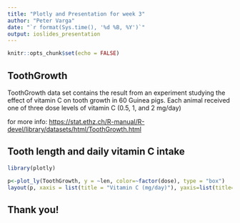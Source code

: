 ---
title: "Plotly and Presentation for week 3"
author: "Peter Varga"
date: "`r format(Sys.time(), '%d %B, %Y')`"
output: ioslides_presentation
---



```{r setup, include=FALSE}
knitr::opts_chunk$set(echo = FALSE)
```



## ToothGrowth 

ToothGrowth data set contains the result from an experiment studying the effect of vitamin C on tooth growth in 60 Guinea pigs. Each animal received one of three dose levels of vitamin C (0.5, 1, and 2 mg/day)

for more info:
<https://stat.ethz.ch/R-manual/R-devel/library/datasets/html/ToothGrowth.html>

## Tooth length and daily vitamin C intake

```{r , warning=FALSE, message=FALSE, echo=FALSE}

library(plotly)

p<-plot_ly(ToothGrowth, y = ~len, color=~factor(dose), type = "box")
layout(p, xaxis = list(title = "Vitamin C (mg/day)"), yaxis=list(title="Tooth length"))

```




## Thank you!